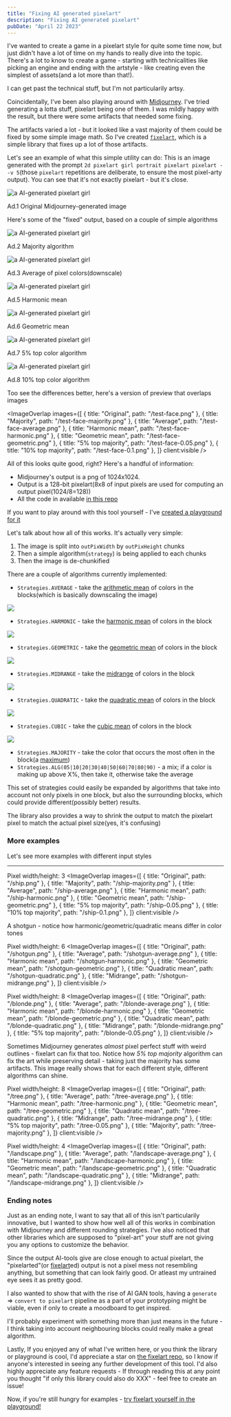 ```yaml
---
title: "Fixing AI generated pixelart"
description: "Fixing AI generated pixelart"
pubDate: "April 22 2023"
---
```


I've wanted to create a game in a pixelart style for quite some time now, but just didn't have a lot of time on my hands to really dive into the topic. There's a lot to know to create a game - starting with technicalities like picking an engine and ending with the artstyle - like creating even the simplest of assets(and a lot more than that!).

I can get past the technical stuff, but I'm not particularily artsy.

Coincidentally, I've been also playing around with [Midjourney](https://midjourney.com/home/). I've tried generating a lotta stuff, pixelart being one of them. I was mildly happy with the result, but there were some artifacts that needed some fixing.

The artifacts varied a lot - but it looked like a vast majority of them could be fixed by some simple image math. So I've created [`fixelart`](https://github.com/golota60/fixelart), which is a simple library that fixes up a lot of those artifacts.

Let's see an example of what this simple utility can do:
This is an image generated with the prompt `2d pixelart girl portrait pixelart pixelart --v 5`(those `pixelart` repetitions are deliberate, to ensure the most pixel-arty output). You can see that it's not exactly pixelart - but it's close.

<div class="w-full flex flex-col justify-center items-center">
  <img class="h-auto max-w-[500px] max-h-full" src="/test-face.png" alt="a AI-generated pixelart girl" />
  <p class="text-sm mt-0.5">Ad.1 Original Midjourney-generated image</p>
</div>

Here's some of the "fixed" output, based on a couple of simple algorithms


<div class="w-full flex justify-center items-center">
  <div class="w-full flex flex-col justify-center items-center">
    <img class="h-auto" src="/test-face-majority.png" alt="a AI-generated pixelart girl" />
    <p class="text-sm mt-0.5">Ad.2 Majority algorithm</p>
  </div>
  <div class="w-full flex flex-col justify-center items-center">
    <img class="h-auto" src="/test-face-average.png" alt="a AI-generated pixelart girl" />
    <p class="text-sm mt-0.5">Ad.3 Average of pixel colors(downscale)</p>
  </div>
</div>

<div class="w-full flex justify-center items-center">
  <div class="w-full flex flex-col justify-center items-center">
    <img class="h-auto" src="/test-face-harmonic.png" alt="a AI-generated pixelart girl" />
    <p class="text-sm mt-0.5">Ad.5 Harmonic mean</p>
  </div>
  <div class="w-full flex flex-col justify-center items-center">
    <img class="h-auto" src="/test-face-geometric.png" alt="a AI-generated pixelart girl" />
    <p class="text-sm mt-0.5">Ad.6 Geometric mean</p>
  </div>
</div>

<div class="w-full flex justify-center items-center">
  <div class="w-full flex flex-col justify-center items-center">
    <img class="h-auto" src="/test-face-0.05.png" alt="a AI-generated pixelart girl" />
    <p class="text-sm mt-0.5">Ad.7 5% top color algorithm</p>
  </div>
  <div class="w-full flex flex-col justify-center items-center">
    <img class="h-auto" src="/test-face-0.1.png" alt="a AI-generated pixelart girl" />
    <p class="text-sm mt-0.5">Ad.8 10% top color algorithm</p>
  </div>
</div>

Too see the differences better, here's a version of preview that overlaps images


<ImageOverlap images={[
  { title: "Original", path: "/test-face.png" },
  { title: "Majority", path: "/test-face-majority.png" },
  { title: "Average", path: "/test-face-average.png" },
  { title: "Harmonic mean", path: "/test-face-harmonic.png" },
  { title: "Geometric mean", path: "/test-face-geometric.png" },
  { title: "5% top majority", path: "/test-face-0.05.png" },
  { title: "10% top majority", path: "/test-face-0.1.png" },
]} client:visible />

All of this looks quite good, right? Here's a handful of information:

- Midjourney's output is a png of 1024x1024.
- Output is a 128-bit pixelart(8x8 of input pixels are used for computing an output pixel(1024/8=128))
- All the code in available [in this repo](https://github.com/golota60/fixelart)

If you want to play around with this tool yourself - I've <a href="/fixelart-playground" target="_blank">created a playground for it</a>

Let's talk about how all of this works. It's actually very simple:

1. The image is split into `outPixWidth` by `outPixHeight` chunks
2. Then a simple algorithm(`strategy`) is being applied to each chunks
3. Then the image is de-chunkified

There are a couple of algorithms currently implemented:

- `Strategies.AVERAGE` - take the [arithmetic mean](https://en.wikipedia.org/wiki/Arithmetic_mean) of colors in the blocks(which is basically downscaling the image)
<div class="w-full flex justify-center">
<img src="/arithmetic-mean.svg" class="w-64" />
</div>

- `Strategies.HARMONIC` - take the [harmonic mean](https://en.wikipedia.org/wiki/Harmonic_mean) of colors in the block
<div class="w-full flex justify-center">
<img src="/harmonic-mean.svg" class="w-64" />
</div>

- `Strategies.GEOMETRIC` - take the [geometric mean](https://en.wikipedia.org/wiki/Geometric_mean) of colors in the block
<div class="w-full flex justify-center">
<img src="/geometric-mean.svg" class="w-64" />
</div>

- `Strategies.MIDRANGE` - take the [midrange](https://en.wikipedia.org/wiki/Mid-range) of colors in the block
<div class="w-full flex justify-center">
<img src="/midrange.svg" class="w-64" />
</div>

- `Strategies.QUADRATIC` - take the [quadratic mean](https://en.wikipedia.org/wiki/Root_mean_square) of colors in the block
<div class="w-full flex justify-center">
<img src="/quadratic-mean.svg" class="w-64" />
</div>

- `Strategies.CUBIC` - take the [cubic mean](https://en.wikipedia.org/wiki/Cubic_mean) of colors in the block
<div class="w-full flex justify-center">
<img src="/cubic-mean.svg" class="w-64" />
</div>

- `Strategies.MAJORITY` - take the color that occurs the most often in the block(a [maximum](https://en.wikipedia.org/wiki/Maximum_and_minimum))
- `Strategies.ALG(05|10|20|30|40|50|60|70|80|90)` - a mix; if a color is making up above X%, then take it, otherwise take the average

This set of strategies could easily be expanded by algorithms that take into account not only pixels in one block, but also the surrounding blocks, which could provide different(possibly better) results.

The library also provides a way to shrink the output to match the pixelart pixel to match the actual pixel size(yes, it's confusing)


### More examples

Let's see more examples with different input styles

------

Pixel width/height: 3
<ImageOverlap images={[
  { title: "Original", path: "/ship.png" },
  { title: "Majority", path: "/ship-majority.png" },
  { title: "Average", path: "/ship-average.png" },
  { title: "Harmonic mean", path: "/ship-harmonic.png" },
  { title: "Geometric mean", path: "/ship-geometric.png" },
  { title: "5% top majority", path: "/ship-0.05.png" },
  { title: "10% top majority", path: "/ship-0.1.png" },
]} client:visible />


A shotgun - notice how harmonic/geometric/quadratic means differ in color tones

Pixel width/height: 6 
<ImageOverlap images={[
  { title: "Original", path: "/shotgun.png" },
  { title: "Average", path: "/shotgun-average.png" },
  { title: "Harmonic mean", path: "/shotgun-harmonic.png" },
  { title: "Geometric mean", path: "/shotgun-geometric.png" },
  { title: "Quadratic mean", path: "/shotgun-quadratic.png" },
  { title: "Midrange", path: "/shotgun-midrange.png" },
]} client:visible />


Pixel width/height: 8 
<ImageOverlap images={[
  { title: "Original", path: "/blonde.png" },
  { title: "Average", path: "/blonde-average.png" },
  { title: "Harmonic mean", path: "/blonde-harmonic.png" },
  { title: "Geometric mean", path: "/blonde-geometric.png" },
  { title: "Quadratic mean", path: "/blonde-quadratic.png" },
  { title: "Midrange", path: "/blonde-midrange.png" },
  { title: "5% top majority", path: "/blonde-0.05.png" },
]} client:visible />


Sometimes Midjourney generates *almost* pixel perfect stuff with weird outlines - fixelart can fix that too.
Notice how *5% top majority* algorithm can fix the art while preserving detail - taking just the majority has some artifacts.
This image really shows that for each different style, different algorithms can shine.

Pixel width/height: 8 
<ImageOverlap images={[
  { title: "Original", path: "/tree.png" },
  { title: "Average", path: "/tree-average.png" },
  { title: "Harmonic mean", path: "/tree-harmonic.png" },
  { title: "Geometric mean", path: "/tree-geometric.png" },
  { title: "Quadratic mean", path: "/tree-quadratic.png" },
  { title: "Midrange", path: "/tree-midrange.png" },
  { title: "5% top majority", path: "/tree-0.05.png" },
  { title: "Majority", path: "/tree-majority.png" },
]} client:visible />


Pixel width/height: 4 
<ImageOverlap images={[
  { title: "Original", path: "/landscape.png" },
  { title: "Average", path: "/landscape-average.png" },
  { title: "Harmonic mean", path: "/landscape-harmonic.png" },
  { title: "Geometric mean", path: "/landscape-geometric.png" },
  { title: "Quadratic mean", path: "/landscape-quadratic.png" },
  { title: "Midrange", path: "/landscape-midrange.png" },
]} client:visible />



### Ending notes

Just as an ending note, I want to say that all of this isn't particularily innovative, but I wanted to show how well all of this works in combination with Midjourney and different rounding strategies. I've also noticed that other libraries which are supposed to "pixel-art" your stuff are not giving you any options to customize the behavior.

Since the output AI-tools give are close enough to actual pixelart, the "pixelarted"(or [fixelart](https://github.com/golota60/fixelart)ed) output is not a pixel mess not resembling anything, but something that can look fairly good. Or atleast my untrained eye sees it as pretty good.

I also wanted to show that with the rise of AI GAN tools, having a `generate` => `convert to pixelart` pipeline as a part of your prototyping might be viable, even if only to create a moodboard to get inspired.

I'll probably experiment with something more than just means in the future - I think taking into account neighbouring blocks could really make a great algorithm.

Lastly, If you enjoyed any of what I've written here, or you think the library or playground is cool, I'd appreciate a star on [the fixelart repo](https://github.com/golota60/fixelart), so I know if anyone's interested in seeing any further development of this tool. I'd also highly appreciate any feature requests - If through reading this at any point you thought "if only this library could also do XXX" - feel free to create an issue!

Now, if you're still hungry for examples - [try fixelart yourself in the playground!](https://szymon.codes/fixelart-playground)

